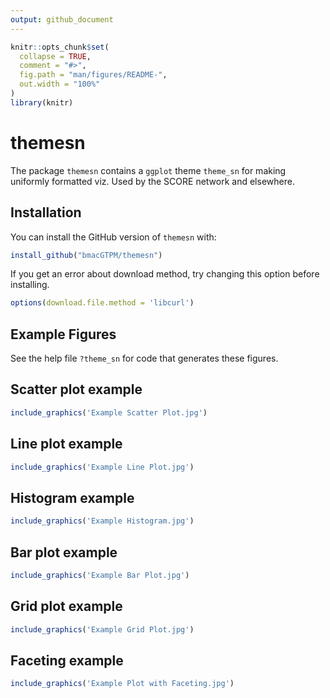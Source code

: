```yaml
---
output: github_document
---
```


<!-- README.md is generated from README.Rmd. Please edit that file -->

```r
knitr::opts_chunk$set(
  collapse = TRUE,
  comment = "#>",
  fig.path = "man/figures/README-",
  out.width = "100%"
)
library(knitr)
```
# themesn

<!-- badges: start -->
<!-- badges: end -->

The package `themesn` contains a `ggplot` theme `theme_sn` for making uniformly formatted viz. Used by the SCORE network and elsewhere.

## Installation

You can install the GitHub version of `themesn` with:

``` r
install_github("bmacGTPM/themesn")
```

If you get an error about download method, try changing this option before installing. 

```r
options(download.file.method = 'libcurl')
```

## Example Figures 
See the help file `?theme_sn` for code that generates these figures.


## Scatter plot example
```r
include_graphics('Example Scatter Plot.jpg') 
```

## Line plot example
```r
include_graphics('Example Line Plot.jpg') 
```

## Histogram example
```r
include_graphics('Example Histogram.jpg') 
```

## Bar plot example
```r
include_graphics('Example Bar Plot.jpg') 
```

## Grid plot example
```r
include_graphics('Example Grid Plot.jpg') 
```

## Faceting example
```r
include_graphics('Example Plot with Faceting.jpg') 
```
